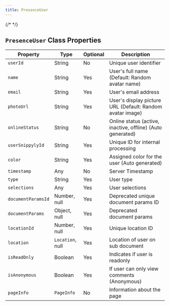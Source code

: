 ```yaml
---
title: PresenceUser
---
```

{/* <script>var SUPERFLOW_TOOLBAR_API_KEY="aU1MxKP0rca2UXwKi8bl"; var SUPERFLOW_TOOLBAR_PROJECT_ID="8447060215973283";</script> */}



## `PresenceUser` Class Properties

| Property           | Type           | Optional | Description                                                                       |
|--------------------|----------------|----------|-----------------------------------------------------------------------------------|
| `userId`             | String         | No       | Unique user identifier                                                            |
| `name`               | String         | Yes      | User's full name (Default: Random avatar name)                                    |
| `email`              | String         | Yes      | User's email address                                                              |
| `photoUrl`           | String         | Yes      | User's display picture URL (Default: Random avatar image)                         |
| `onlineStatus`       | String         | No       | Online status (active, inactive, offline) (Auto generated)                        |
| `userSnippylyId`     | String         | Yes      | Unique ID for internal processing                                                 |
| `color`              | String         | Yes      | Assigned color for the user (Auto generated)                                      |
| `timestamp`          | Any            | No       | Server Timestamp                                                                  |
| `type`               | String         | Yes      | User type                                                                         |
| `selections`         | Any            | Yes      | User selections                                                                   |
| `documentParamsId`   | Number, null   | Yes      | Deprecated unique document params ID                                              |
| `documentParams`     | Object, null   | Yes      | Deprecated document params                                                        |
| `locationId`         | Number, null   | Yes      | Unique location ID                                                                |
| `location`           | `Location`, null | Yes      | Location of user on sub document                                                  |
| `isReadOnly`         | Boolean        | Yes      | Indicates if user is readonly                                                     |
| `isAnonymous`        | Boolean        | Yes      | If user can only view comments (Anonymous)                                        |
| `pageInfo`           | `PageInfo`       | No       | Information about the page                                                        |

